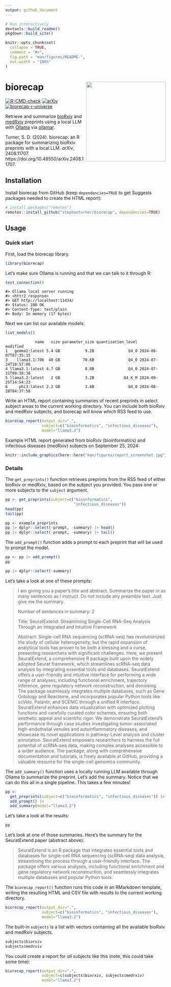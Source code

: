 ```yaml
---
output: github_document
---
```


<!-- README.md is generated from README.Rmd. Please edit that file -->

```r
# Run interactively
devtools::build_readme()
pkgdown::build_site()
```


```r
knitr::opts_chunk$set(
  collapse = TRUE,
  comment = "#>",
  fig.path = "man/figures/README-",
  out.width = "100%"
)
```

# biorecap <a href='https://github.com/stephenturner/biorecap'><img src='man/figures/logo.png' align="right" height="250" /></a>

<!-- badges: start -->
[![R-CMD-check](https://github.com/stephenturner/biorecap/actions/workflows/R-CMD-check.yaml/badge.svg)](https://github.com/stephenturner/biorecap/actions/workflows/R-CMD-check.yaml)
[![arXiv](https://img.shields.io/badge/DOI-10.48550/arXiv.2408.11707-AD1429)](https://doi.org/10.48550/arXiv.2408.11707)
[![biorecap-r-universe](https://stephenturner.r-universe.dev/badges/biorecap)](https://stephenturner.r-universe.dev/biorecap)
<!-- badges: end -->

Retrieve and summarize [bioRxiv](https://www.biorxiv.org/) and [medRxiv](https://www.medrxiv.org/) preprints using a local LLM with [Ollama](https://ollama.com/) via [ollamar](https://cran.r-project.org/package=ollamar). 

Turner, S. D. (2024). biorecap: an R package for summarizing bioRxiv preprints with a local LLM. _arXiv_, 2408.11707. https://doi.org/10.48550/arXiv.2408.11707. 

## Installation

Install biorecap from GitHub (keep `dependencies=TRUE` to get Suggests packages needed to create the HTML report):

```r
# install.packages("remotes")
remotes::install_github("stephenturner/biorecap", dependencies=TRUE)
```

## Usage

### Quick start

First, load the biorecap library.

```r
library(biorecap)
```

Let's make sure Ollama is running and that we can talk to it through R:

```r
test_connection()
```

```
#> Ollama local server running
#> <httr2_response>
#> GET http://localhost:11434/
#> Status: 200 OK
#> Content-Type: text/plain
#> Body: In memory (17 bytes)
```

Next we can list our available models:

```r
list_models()
```

```
             name   size parameter_size quantization_level            modified
1   gemma2:latest 5.4 GB           9.2B               Q4_0 2024-08-07T07:35:15
3    llama3.1:70b  40 GB          70.6B               Q4_0 2024-07-24T10:57:08
4 llama3.1:latest 4.7 GB           8.0B               Q4_0 2024-07-31T09:38:38
5 llama3.2:latest   2 GB           3.2B             Q4_K_M 2024-09-25T14:54:23
6     phi3:latest 2.2 GB           3.8B               Q4_0 2024-08-28T04:37:58      
```

Write an HTML report containing summaries of recent preprints in select subject areas to the current working directory. You can include both bioRxiv and medRxiv subjects, and biorecap will know which RSS feed to use.

```r
biorecap_report(output_dir=".", 
                subject=c("bioinformatics", "infectious_diseases"), 
                model="llama3.2")
```

Example HTML report generated from bioRxiv (bioinformatics) and infectious diseases (medRxiv) subjects on September 25, 2024:

```r
knitr::include_graphics(here::here("man/figures/report_screenshot.jpg"))
```


### Details

The `get_preprints()` function retrieves preprints from the RSS feed of either bioRxiv or medRxiv, based on the subject you provided. You pass one or more subjects to the `subject` argument. 

```r
pp <- get_preprints(subject=c("bioinformatics", 
                              "infectious_diseases"))
head(pp)
tail(pp)
```

```r
pp <- example_preprints
pp |> dplyr::select(-prompt, -summary) |> head()
pp |> dplyr::select(-prompt, -summary) |> tail()
```

The `add_prompt()` function adds a prompt to each preprint that will be used to prompt the model.

```r
pp <- pp |> add_prompt()
pp
```

```r
pp |> dplyr::select(-summary)
```

Let's take a look at one of these prompts:

> I am giving you a paper’s title and abstract. Summarize the paper in as many sentences as I instruct. Do not include any preamble text. Just give me the summary. 
> 
> Number of sentences in summary: 2 
> 
> Title: SeuratExtend: Streamlining Single-Cell RNA-Seq Analysis Through an Integrated and Intuitive Framework 
> 
> Abstract: Single-cell RNA sequencing (scRNA-seq) has revolutionized the study of cellular heterogeneity, but the rapid expansion of analytical tools has proven to be both a blessing and a curse, presenting researchers with significant challenges. Here, we present SeuratExtend, a comprehensive R package built upon the widely adopted Seurat framework, which streamlines scRNA-seq data analysis by integrating essential tools and databases. SeuratExtend offers a user-friendly and intuitive interface for performing a wide range of analyses, including functional enrichment, trajectory inference, gene regulatory network reconstruction, and denoising. The package seamlessly integrates multiple databases, such as Gene Ontology and Reactome, and incorporates popular Python tools like scVelo, Palantir, and SCENIC through a unified R interface. SeuratExtend enhances data visualization with optimized plotting functions and carefully curated color schemes, ensuring both aesthetic appeal and scientific rigor. We demonstrate SeuratExtend’s performance through case studies investigating tumor-associated high-endothelial venules and autoinflammatory diseases, and showcase its novel applications in pathway-Level analysis and cluster annotation. SeuratExtend empowers researchers to harness the full potential of scRNA-seq data, making complex analyses accessible to a wider audience. The package, along with comprehensive documentation and tutorials, is freely available at GitHub, providing a valuable resource for the single-cell genomics community.

The `add_summary()` function uses a locally running LLM available through Ollama to summarize the preprint. Let's add the summary. Notice that we can do this all in a single pipeline. This takes a few minutes!

```r
pp <- 
  get_preprints(subject=c("bioinformatics", "infectious_diseases")) |> 
  add_prompt() |> 
  add_summary(model="llama3.2")
```

Let's take a look at the results:

```r
pp
```

Let's look at one of those summaries. Here's the summary for the SeuratExtend paper (abstract above):

> SeuratExtend is an R package that integrates essential tools and databases for single-cell RNA sequencing (scRNA-seq) data analysis, streamlining the process through a user-friendly interface. The package offers various analyses, including functional enrichment and gene regulatory network reconstruction, and seamlessly integrates multiple databases and popular Python tools.

The `biorecap_report()` function runs this code in an RMarkdown template, writing the resulting HTML and CSV file with results to the current working directory.

```r
biorecap_report(output_dir=".", 
                subject=c("bioinformatics", "infectious_diseases"), 
                model="llama3.2")
```

The built-in `subjects` is a list with vectors containing all the available bioRxiv and medRxiv subjects.

```r
subjects$biorxiv
subjects$medrxiv
```

You could create a report for _all_ subjects like this (note, this could take some time):

```r
biorecap_report(output_dir=".", 
                subject=c(subjects$biorxiv, subjects$medrxiv)
                model="llama3.2")
```
